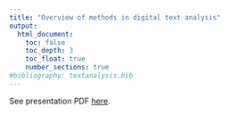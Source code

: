 ---
title: "Overview of methods in digital text analysis"
output: 
  html_document:
    toc: false
    toc_depth: 3
    toc_float: true
    number_sections: true
#bibliography: textanalysis.bib
---

See presentation PDF [here](Presentations/Methods.pdf).